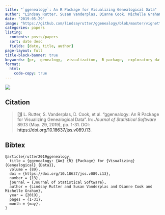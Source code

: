 ```yaml
---
title: "`ggenealogy`: An R Package for Visualizing Genealogical Data"
author: "Lindsay Rutter, Susan Vanderplas, Dianne Cook, Michelle Graham"
date: "2019-05-29"
image: "https://github.com/lindsayrutter/ggenealogy/blob/master/vignettes/dCox.png?raw=true"
categories: papers
listing:
  contents: posts/papers
  sort: date desc
  fields: [date, title, author]
page-layout: full
title-block-banner: true
keywords: [pr,  genealogy,  visualization,  R package,  exploratory data analysis,  interactive]
format:
  html:
    code-copy: true
---
```

 
![](https://github.com/lindsayrutter/ggenealogy/blob/master/vignettes/dCox.png?raw=true){.preview-image}
 
## Citation
> <a name=bib-rutter2019ggenealogy></a>[[1]](#cite-rutter2019ggenealogy) L. Rutter, S. Vanderplas, D. Cook, et al. “ggenealogy: An R Package for Visualizing Genealogical Data”. In: _Journal of Statistical Software_ 89.13 (May. 29, 2019), pp. 1-31. DOI: [https://doi.org/10.18637/jss.v089.i13](https://doi.org/https%3A%2F%2Fdoi.org%2F10.18637%2Fjss.v089.i13).

::: {.callout-note collapse='true'}
## Bibtex
```
@article{rutter2019ggenealogy,
  title = {ggenealogy: {An} {R} {Package} for {Visualizing} {Genealogical} {Data}},
  volume = {89},
  doi = {https://doi.org/10.18637/jss.v089.i13},
  number = {13},
  journal = {Journal of Statistical Software},
  author = {Lindsay Rutter and Susan Vanderplas and Dianne Cook and Michelle Graham},
  year = {2019},
  pages = {1-31},
  month = {may},
}
```
:::



